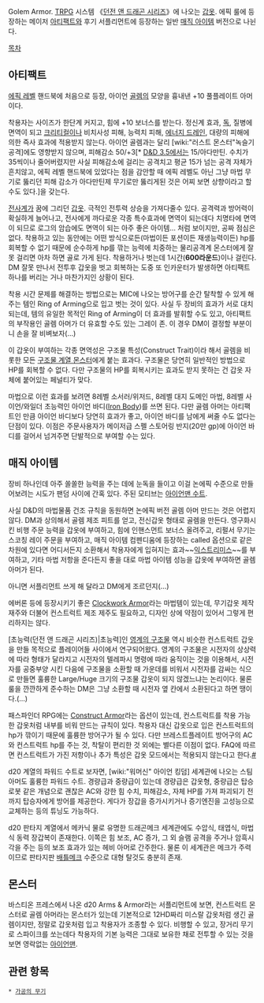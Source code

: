 Golem Armor. [[TRPG]] 시스템 《[[던전 앤 드래곤 시리즈]]》에 나오는 [[갑옷]]. 에픽 룰에 등장하는 메이저 [[아티팩트]]와 후기 서플리먼트에 등장하는 일반 [[매직 아이템]] 버전으로 나뉜다. 

[[목차]]
== 아티팩트 ==
[[에픽 레벨]] 핸드북에 처음으로 등장, 아이언 [[골렘]]의 모양을 흉내낸 +10 풀플레이트 아머이다.

착용자는 사이즈가 한단계 커지고, 힘에 +10 보너스를 받는다. 정신계 효과, [[독]], 질병에 면역이 되고 [[크리티컬]]이나 비치사성 피해, 능력치 피해, [[에너지 드레인]], 대량의 피해에 의한 즉사 효과에 적용받지 않는다. 아이언 골렘과는 달리 [wiki:"러스트 몬스터"녹슬기 공격]에도 영향받지 않으며, 피해감소 50/+3[* [[D&D 3.5]]에서는 15/아다만틴. 수치가 35씩이나 줄어버렸지만 사실 피해감소에 걸리는 공격치고 평균 15가 넘는 공격 자체가 흔치않고, 에픽 레벨 핸드북에 있었다는 점을 감안할 때 에픽 레벨도 아닌 그냥 마법 무기로 뚫리던 피해 감소가 아다만틴제 무기로만 뚫리게된 것은 어찌 보면 상향이라고 할 수도 있다.]을 갖는다.

[[전사]]계가 꿈에 그리던 [[갑옷]]. 극적인 전투력 상승을 가져다줄수 있다. 공격력과 방어력이 확실하게 늘어나고, 전사에게 까다로운 각종 특수효과에 면역이 되는데다 치명타에 면역이 되므로 로그의 암습에도 면역이 되는 아주 좋은 아이템... 처럼 보이지만, 공짜 점심은 없다. 착용하고 있는 동안에는 어떤 방식으로든(마법이든 포션이든 재생능력이든) hp를 회복할 수 없기 때문에 순수하게 hp를 깎는 능력에 치중하는 물리공격계 몬스터에게 잘못 걸리면 아차 하면 골로 가게 된다. 착용하거나 벗는데 1시간('''600라운드''')이나 걸린다. DM 잘못 만나서 전투후 갑옷을 벗고 회복하는 도중 또 인카운터가 발생하면 아티팩트 하나를 버리는 거나 마찬가지인 상황이 된다.

착용 시간 문제를 해결하는 방법으로는 MIC에 나오는 방어구를 순간 탈착할 수 있게 해주는 템인 Ring of Arming으로 입고 벗는 것이 있다. 사실 두 장비의 효과가 서로 대치되는데, 템의 유일한 목적인 Ring of Arming이 더 효과를 발휘할 수도 있고, 아티팩트의 부작용인 골렘 아머가 더 유효할 수도 있는 그레이 존. 이 경우 DM이 결정할 부분이니 손을 잘 비벼보자(...)

이 갑옷이 부여하는 각종 면역성은 구조물 특성(Construct Trait)이라 해서 골렘을 비롯한 모든 [http://www.d20srd.org/srd/typesSubtypes.htm#constructType 구조물 계열 몬스터]에게 붙는 효과다. 구조물은 당연히 일반적인 방법으로 HP를 회복할 수 없다. 다만 구조물의 HP를 회복시키는 효과도 받지 못하는 건 갑옷 자체에 붙어있는 페널티가 맞다.

마법으로 이런 효과를 보려면 8레벨 소서러/위저드, 8레벨 대지 도메인 마법, 8레벨 사이언/와일더 초능력인 아이언 바디([http://www.d20srd.org/srd/psionic/powers/ironBodyPsionic.htm Iron Body])를 쓰면 된다. 다만 골렘 아머는 아티팩트인 만큼 아이언 바디보다 당연히 효과가 좋고, 아이언 바디를 남에게 써줄 수도 없다는 단점이 있다. 이점은 주문사용자가 메이저급 스펠 스토어링 반지(20만 gp)에 아이언 바디를 걸어서 넘겨주면 단발적으로 부여할 수는 있다.

== 매직 아이템 ==
장비 하나인데 아주 쏠쏠한 능력을 주는 데에 눈독을 들이고 이걸 논에픽 수준으로 만들어보려는 시도가 팬덤 사이에 간혹 있다. 주된 모티브는 [[아이언맨 수트]].

사실 D&D의 마법물품 건조 규칙을 동원하면 논에픽 버전 골렘 아머 만드는 것은 어렵지 않다. DM과 상의해서 골렘 제조 피트를 얻고, 전신갑옷 형태로 골렘을 만든다. 영구화시킨 비행 주문 능력을 갑옷에 부여하고, 힘에 인핸스먼트 보너스 올려주고, 리펄서 무기는 스코칭 레이 주문을 부여하고, 매직 아이템 컴펜디움에 등장하는 called 옵션으로 같은 차원에 있다면 어디서든지 소환해서 착용자에게 입혀지는 효과~~[[익스트리미스]]~~를 부여하고, 기타 마법 저항을 준다든지 좋을 대로 마법 아이템 성능을 갑옷에 부여하면 골렘 아머가 된다.

아니면 서플리먼트 쓰게 해 달라고 DM에게 조르던지(…)

에버론 등에 등장시키기 좋은 [http://www.wizards.com/default.asp?x=dnd/cw/20070212a Clockwork Armor]라는 마법템이 있는데, 무기갑옷 제작 재주와 더불어 컨스트럭트 제조 제주도 필요하고, 디자인 상에 약점이 있어서 그렇게 편리하지는 않다.

[초능력(던전 앤 드래곤 시리즈)|초능력]인 [[영계의 구조물]] 역시 비슷한 컨스트럭트 갑옷을 만들 목적으로 플레이어들 사이에서 연구되어왔다. 영계의 구조물은 시전자의 상상력에 따라 형태가 달라지고 시전자의 텔레파시 명령에 따라 움직이는 것을 이용해서, 시전자를 공중부양 시킨 다음에 구조물을 소환할 때 가운데를 비워서 시전자를 감싸는 식으로 만들면 훌륭한 Large/Huge 크기의 구조물 갑옷이 되지 않겠느냐는 논리이다. 물론 룰을 깐깐하게 준수하는 DM은 그냥 소환할 때 시전자 옆 칸에서 소환된다고 하면 땡이다.(...)

패스파인더 RPG에는 [http://www.d20pfsrd.com/magic/building-and-modifying-constructs Construct Armor]라는 옵션이 있는데, 컨스트럭트를 착용 가능한 갑옷처럼 내부를 비워 만드는 규칙이 있다. 착용자 대신 갑옷으로 입은 컨스트럭트의 hp가 깎이기 때문에 훌륭한 방어구가 될 수 있다. 다만 브레스트플레이트 방어구의 AC와 컨스트럭트 hp를 주는 것, 착탈이 편리한 것 외에는 별다른 이점이 없다. FAQ에 따르면 컨스트럭트가 가진 저항이나 추가 특성은 갑옷 모드에서는 적용되지 않는다고 한다.[http://paizo.com/paizo/faq/v5748nruor1fz#v5748eaic9op2 #]

d20 계열의 파워드 수트로 보자면, [wiki:"워머신" 아이언 킹덤] 세계관에 나오는 스팀 아머도 훌륭한 파워드 수트. 경량급과 중량급이 있는데 경량급은 갑옷형, 중량급은 탑승 로봇 같은 개념으로 괜찮은 AC와 강한 힘 수치, 피해감소, 자체 HP를 가져 파괴되기 전까지 탑승자에게 방어를 제공한다. 게다가 장갑을 증가시키거나 증기엔진을 고성능으로 교체하는 등의 튜닝도 가능하다.

d20 판타지 계열에서 메카닉 물로 유명한 드래곤메크 세계관에도 수압식, 태엽식, 마법식 동력 장갑복이 존재한다. 이쪽은 힘 보조, AC 증가, 그 외 슬램 공격을 주거나 암흑시각을 주는 등의 보조 효과가 있는 헤비 아머로 간주한다. 물론 이 세계관은 메크가 주력이므로 판타지판 [[배틀메크]] 수준으로 대형 탈것도 충분히 존재.

== 몬스터 ==
바스티온 프레스에서 나온 d20 Arms & Armor라는 서플리먼트에 보면, 컨스트럭트 몬스터로 골렘 아머라는 몬스터가 있는데 기본적으로 12HD짜리 미스랄 갑옷처럼 생긴 골렘이지만, 정말로 갑옷처럼 입고 착용자가 조종할 수 있다. 비행할 수 있고, 장거리 무기로 스파이크를 쏘는데다 착용자의 기본 능력은 그대로 보유한 채로 전투할 수 있는 것을 보면 영락없는 [[아이언맨]].

== 관련 항목 ==
 * [[가공의 무기]]
